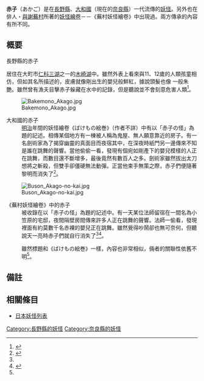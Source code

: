 '''赤子'''（あかご）是在[[長野縣|長野縣]]、[[大和國|大和國]]（現在的[[奈良縣|奈良縣]]）一代流傳的[[妖怪|妖怪]]。另外也在俳人・[[與謝蕪村|與謝蕪村]]所著的[[妖怪繪卷|妖怪繪卷]]－－《蕪村妖怪繪卷》中出現過。兩方傳承的內容有所不同。

== 概要 ==
; 長野縣的赤子
居住在大町市[[仁科三湖|仁科三湖]]之一的[[木崎湖|木崎湖]]中。雖然外表上看來與11、12歲的人類孩童相仿，但如其名所描述的，皮膚就像剛出生的嬰兒般鮮紅，據說頭髮也像{{link-ja|猩猩 (傳說生物)|猩猩|傳說中的猩猩}} 一般朱艷。雖然曾有漁夫目擊赤子躲藏在水中的記錄，但是聽說並不會刻意危害人類<ref name="murakami">{{Cite book|author=[[村上健司|村上健司]]編著|title=妖怪事典|year=2000|publisher=[[毎日新聞社|毎日新聞社]]|isbn=978-4-620-31428-0|pages=5-6頁}}</ref>。

[[File:Bakemono_Akago.jpg|right]]

; 大和國的赤子
: [[明治|明治]]年間的妖怪繪卷《ばけもの絵巻》（作者不詳）中有以「赤子の怪」為題的記述。相傳某個地方有一棟被人稱為鬼屋、無人願意靠近的房子。有一名劍術家為了揭穿幽靈的真面目而夜宿其中，在深夜時紙門另一邊傳來不知是誰在跳舞的聲響。當他偷偷一看，發現有個宛如剛產下的嬰兒模樣的人正在跳舞，而數目還不斷增多，最後竟然有數百人之多。劍術家雖然拔出太刀想將之斬殺，但雙手卻僵硬無法動彈。正當他束手無策之際，赤子們便隨著黎明而消失了<ref>{{Cite book|author=湯本豪一編著|title=妖怪百物語絵巻|year=2003|publisher=[[国書刊行会|国書刊行会]]|isbn=978-4-336-04547-8|pages=89頁}}</ref>。

[[File:Buson_Akago-no-kai.jpg|right]]

; 《蕪村妖怪繪卷》中的赤子
: 被收錄在以「赤子の怪」為題的記述中。有一天某位法師留宿在一間名為小笠原的宅邸，夜間隔壁房間傳來許多人正在跳舞的聲響。法師一偷看，發現裡面有約莫數千名赤裸的嬰兒正在跳舞。雖然覺得吵鬧卻也無可奈何，但聽說天一亮時赤子們就自行消失了<ref name="murakami" /><ref name="yumoto">{{Cite book|title=妖怪百物語絵巻|pages=107頁}}</ref>。

:雖然標題和《ばけもの絵巻》一樣，內容也非常相似，倆者的關聯性依舊不明<ref name="yumoto" />。

== 備註 ==

{{reflist}}

== 相關條目 ==
* [[日本妖怪列表|日本妖怪列表]]

{{DEFAULTSORT:あかこ}}
[[Category:長野縣的妖怪|Category:長野縣的妖怪]]
[[Category:奈良縣的妖怪|Category:奈良縣的妖怪]]